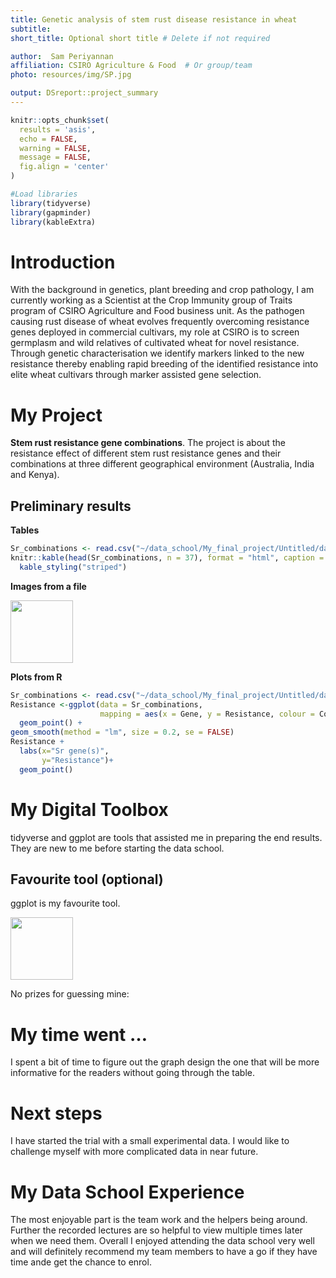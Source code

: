 ```yaml
---
title: Genetic analysis of stem rust disease resistance in wheat
subtitle: 
short_title: Optional short title # Delete if not required

author:  Sam Periyannan
affiliation: CSIRO Agriculture & Food  # Or group/team
photo: resources/img/SP.jpg

output: DSreport::project_summary
---
```

```r
knitr::opts_chunk$set(
  results = 'asis',
  echo = FALSE,
  warning = FALSE,
  message = FALSE,
  fig.align = 'center'
)

#Load libraries
library(tidyverse)
library(gapminder)
library(kableExtra)
```


# Introduction
With the background in genetics, plant breeding and crop pathology, I am currently working as a Scientist at the Crop Immunity group of Traits program of CSIRO Agriculture and Food business unit. As the pathogen causing rust disease of wheat evolves frequently overcoming resistance genes deployed in commercial cultivars, my role at CSIRO is to screen germplasm and wild relatives of cultivated wheat for novel resistance. Through genetic characterisation we identify markers linked to the new resistance thereby enabling rapid breeding of the identified resistance into elite wheat cultivars through marker assisted gene selection. 

# My Project
**Stem rust resistance gene combinations**. The project is about the resistance effect of different stem rust resistance genes and their combinations at three different geographical environment (Australia, India and Kenya). 

## Preliminary results

**Tables**
```r
Sr_combinations <- read.csv("~/data_school/My_final_project/Untitled/data/Sr_combinations.csv")
knitr::kable(head(Sr_combinations, n = 37), format = "html", caption = "Stem rust resistance gene combinations and resistance ") %>% 
  kable_styling("striped")
```


**Images from a file**

![](resources/img/rust.jpg){width=100px}

**Plots from R**
```r
Sr_combinations <- read.csv("~/data_school/My_final_project/Untitled/data/Sr_combinations.csv")
Resistance <-ggplot(data = Sr_combinations,
                    mapping = aes(x = Gene, y = Resistance, colour = Country)) +
  geom_point() +
geom_smooth(method = "lm", size = 0.2, se = FALSE)
Resistance +
  labs(x="Sr gene(s)",
       y="Resistance")+
  geom_point()

```

# My Digital Toolbox

tidyverse and ggplot are tools that assisted me in preparing the end results. They are new to me before starting the data school. 

## Favourite tool (optional)

ggplot is my favourite tool. 

![](https://raw.githubusercontent.com/tidyverse/ggplot2/master/man/figures/logo.png){.pull-right width=100px}

No prizes for guessing mine:

# My time went ...

I spent a bit of time to figure out the graph design the one that will be more informative for the readers without going through the table.

# Next steps

I have started the trial with a small experimental data. I would like to challenge myself with more complicated data in near future.

# My Data School Experience

The most enjoyable part is the team work and the helpers being around. Further the recorded lectures are so helpful to view multiple times later when we need them. Overall I enjoyed attending the data school very well and will definitely recommend my team members to have a go if they have time ande get the chance to enrol.
